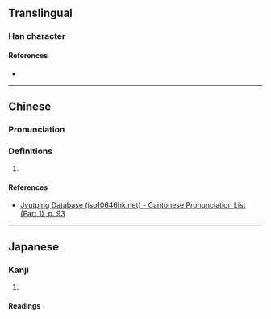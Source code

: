 {{character info/new}}
==Translingual==

===Han character===
{{Han char|rn=38|rad=女|as=08|sn=11|four=40432|canj=VNYI|ids=⿰女弦}}

====References====
* {{Han ref|kx=0263.340|dkj=06369|dj=0530.120|hdz=21062.110|uh=5A39|ud=23097|bh=D4E6|bd=54502}}

----

==Chinese==
{{zh-forms}}

===Pronunciation===
{{zh-pron
|m=xián
|c=jin4
|cat=
}}

===Definitions===
{{zh-hanzi}}

# {{rfdef|zh}}

====References====
* [http://www.iso10646hk.net/jp/document/download.jsp Jyutping Database (iso10646hk.net) - Cantonese Pronunciation List (Part 1), p. 93]

----

==Japanese==

===Kanji===
{{ja-kanji|grade=|rs=女08}}

# {{defn|lang=ja|sort=女08}}

====Readings====
{{ja-readings|on=[[けん]] (ken), [[げん]] (gen)|kun=}}